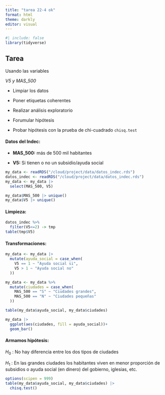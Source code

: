 ```yaml
---
title: "tarea 22-4 ok"
format: html
theme: darkly
editor: visual
---
```


```r
#| include: false
library(tidyverse)
```

## Tarea

Usando las variables

*V5 y MAS_500*

-   Limpiar los datos

-   Poner etiquetas coherentes

-   Realizar análisis exploratorio

-   Forumular hipótesis

-   Probar hipótesis con la prueba de chi-cuadrado `chisq.test`

#### Datos del Indec:

-   **MAS_500:** más de 500 mil habitantes

-   **V5:** Si tienen o no un subsidio/ayuda social

```r
my_data <- readRDS("/cloud/project/data/datos_indec.rds")
datos_indec <- readRDS("/cloud/project/data/datos_indec.rds")
my_data <- my_data |> 
  select(MAS_500, V5)

my_data$MAS_500 |> unique()
my_data$V5 |> unique()
```

#### Limpieza:

```r
datos_indec %>%
  filter(V5<=2) -> tmp
table(tmp$V5)
```

#### Transformaciones:

```r
my_data <- my_data |> 
  mutate(ayuda_social = case_when(
    V5 == 1 ~ "Ayuda social si",
    V5 > 1 ~ "Ayuda social no"
  ))

```

```r
my_data <- my_data %>% 
  mutate(ciudades = case_when(
    MAS_500 == "S" ~ "Ciudades grandes",
    MAS_500 == "N" ~ "Ciudades pequeñas"
  ))
```

```r
table(my_data$ayuda_social, my_data$ciudades)

```

```r
my_data |> 
  ggplot(aes(ciudades, fill = ayuda_social))+
  geom_bar()

```

#### Armamos hipótesis:

$H_0$ : No hay diferencia entre los dos tipos de ciudades

$H_1$ : En las grandes ciudades los habitantes viven en menor proporción de subsidios o ayuda social (en dinero) del gobierno, iglesias, etc.

```r
options(scipen = 999)
table(my_data$ayuda_social, my_data$ciudades) |> 
  chisq.test()
```
